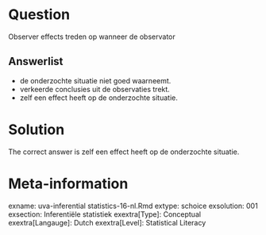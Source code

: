 Question
========

Observer effects treden op wanneer de observator 

Answerlist
----------
* de onderzochte situatie niet goed waarneemt.
* verkeerde conclusies uit de observaties trekt.
* zelf een effect heeft op de onderzochte situatie.

Solution
========

The correct answer is  zelf een effect heeft op de onderzochte situatie. 

Meta-information
================
exname: uva-inferential statistics-16-nl.Rmd 
extype: schoice 
exsolution: 001 
exsection: Inferentiële statistiek 
exextra[Type]: Conceptual 
exextra[Langauge]: Dutch 
exextra[Level]: Statistical Literacy

